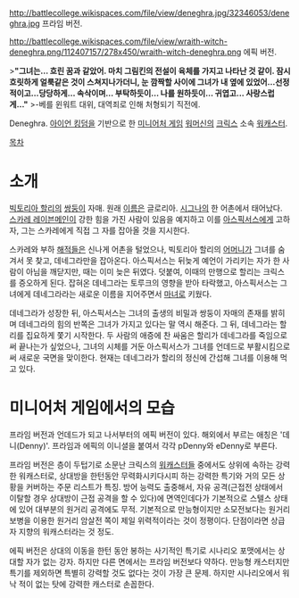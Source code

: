 http://battlecollege.wikispaces.com/file/view/deneghra.jpg/32346053/deneghra.jpg 프라임 버전.

http://battlecollege.wikispaces.com/file/view/wraith-witch-deneghra.png/112407157/278x450/wraith-witch-deneghra.png
에픽 버전.

>'''"그녀는… 흐린 꿈과 같았어. 마치 그림킨의 전설이 육체를 가지고 나타난 것 같이. 잠시 흐릿하게 얼룩같은 것이 스쳐지나가더니, 눈 깜짝할 사이에 그녀가 내 옆에 있었어…선정적이고…당당하게… 속삭이며… 부탁하듯이… 나를 원하듯이… 귀엽고… 사랑스럽게…"'''
>-베를 윈워트 대위, 대역죄로 인해 처형되기 직전에.

Deneghra. [[아이언 킹덤]]을 기반으로 한 [[미니어처 게임]] [[워머신]]의 [[크릭스]] 소속 [[워캐스터]].

[[목차]]
= 소개 =
[[빅토리아 할리]]의 [[쌍둥이]] 자매. 원래 [[이름]]은 글로리아. [[시그나(워머신)|시그나]]의 한 어촌에서 태어났다. [[스카레 레이븐메인]]이 강한 힘을 가진 사람이 있음을 예지하고 이를 [[아스픽서스]]에게 고하자, 그는 스카레에게 직접 그 자를 잡아올 것을 지시한다.

스카레와 부하 [[해적]]들은 신나게 어촌을 털었으나, 빅토리아 할리의 [[어머니]]가 그녀를 숨겨서 못 찾고, 데네그라만을 잡아온다. 아스픽서스는 뒤늦게 예언이 가리키는 자가 한 사람이 아님을 깨닫지만, 때는 이미 늦은 뒤였다. 덧붙여, 이때의 만행으로 할리는 크릭스를 증오하게 된다. 잡혀온 데네그라는 토루크의 영향을 받아 타락했고, 아스픽서스는 그녀에게 데네그라라는 새로운 이름을 지어주면서 [[마녀]]로 키웠다.

데네그라가 성장한 뒤, 아스픽서스는 그녀의 출생의 비밀과 쌍둥이 자매의 존재를 밝히며 데네그라의 힘의 반쪽은 그녀가 가지고 있다는 말 역시 해준다. 그 뒤, 데네그라는 할리를 집요하게 쫓기 시작한다. 두 사람의 애증에 찬 싸움은 할리가 데네그라를 죽임으로써 끝나는가 싶었으나, 그녀의 시체를 거둔 아스픽서스가 그녀를 언데드로 부활시킴으로써 새로운 국면을 맞이한다. 현재는 데네그라가 할리의 정신에 간섭해 그녀를 이용해 먹고 있다.


= 미니어처 게임에서의 모습 =
프라임 버전과 언데드가 되고 나서부터의 에픽 버전이 있다. 해외에서 부르는 애칭은 '데니(Denny)'. 프라임과 에픽의 이니셜을 붙여서 각각 pDenny와 eDenny로 부른다.

프라임 버전은 층이 두텁기로 소문난 크릭스의 [[워캐스터]]들 중에서도 상위에 속하는 강력한 워캐스터로, 상대방을 한턴동안 무력화시키다시피 하는 강력한 특기와 거의 모든 상황을 커버하는 주문 리스트가 특징. 방어 능력도 출중해서, 자유 공격(근접전 상태에서 이탈할 경우 상대방이 근접 공격을 할 수 있다)에 면역인데다가 기본적으로 스텔스 상태에 있어 대부분의 원거리 공격에도 무적. 기본적으로 만능형이지만 소모전보다는 원거리 보병을 이용한 원거리 암살전 쪽이 제일 위력적이라는 것이 정평이다. 단점이라면 상급자 지향의 워캐스터라는 것 정도.

에픽 버전은 상대의 이동을 한턴 동안 봉하는 사기적인 특기로 시나리오 포맷에서는 상대할 자가 없는 강자. 하지만 다른 면에서는 프라임 버전보다 약하다. 만능형 캐스터지만 특기를 제외하면 특별히 강력할 것도 없다는 것이 가장 큰 문제. 하지만 시나리오에서 워낙 적이 없는 탓에 강력한 캐스터로 손꼽한다.
